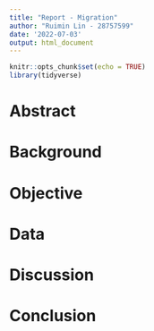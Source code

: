 ```yaml
---
title: "Report - Migration"
author: "Ruimin Lin - 28757599"
date: '2022-07-03'
output: html_document
---
```


```r
knitr::opts_chunk$set(echo = TRUE)
library(tidyverse)
```


# Abstract

# Background

# Objective

# Data

# Discussion

# Conclusion